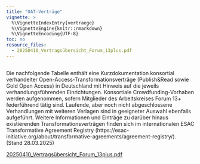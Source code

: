```yaml
---
title: "OAT-Verträge"
vignette: >
  %\VignetteIndexEntry{vertraege}
  %\VignetteEngine{knitr::rmarkdown}
  %\VignetteEncoding{UTF-8}
toc: no
resource_files:
  - 20250410_Vertragsübersicht_Forum_13plus.pdf
---
```


## 
 
 
Die nachfolgende Tabelle enthält eine Kurzdokumentation konsortial verhandelter Open-Access-Transformationsverträge (Publish&Read sowie Gold Open Access) in Deutschland mit Hinweis auf die jeweils verhandlungsführenden Einrichtungen. Konsortiale Crowdfunding-Vorhaben werden aufgenommen, sofern Mitglieder des Arbeitskreises Forum 13+ federführend tätig sind. Laufende, aber noch nicht abgeschlossene Verhandlungen mit weiteren Verlagen sind in geeigneter Auswahl ebenfalls aufgeführt. Weitere Informationen und Einträge zu darüber hinaus existierenden Transformationsverträgen finden sich im internationalen ESAC Transformative Agreement Registry (https://esac-initiative.org/about/transformative-agreements/agreement-registry/).
</BR>
(Stand 28.03.2025)

[20250410_Vertragsübersicht_Forum_13plus.pdf](20250410_Vertragsübersicht_Forum_13plus.pdf)


